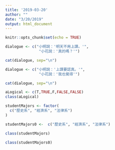 ```yaml
---
title: '2019-03-20'
author: ""
date: "3/20/2019"
output: html_document
---
```


```r
knitr::opts_chunk$set(echo = TRUE)
```

```r
dialogue <- c("小明說：'明天不用上課。'",
               "小花說：'真的嗎？'")

cat(dialogue, sep="\n")
```


```r
dialogue <- c("小明說：'上課要認真。'",
               "小花說：'我也覺得'")

cat(dialogue, sep="\n")
```

```r
aLogical <- c(T,TRUE,F,FALSE,FALSE)
class(aLogical)
```

```r
studentMajors <- factor(
  c("歷史系", "經濟系", "法律系")
)
```
```r
studentMajors0 <-  c("歷史系", "經濟系", "法律系")

```
```r
class(studentMajors)
```

```r
class(studentMajors0)
```






